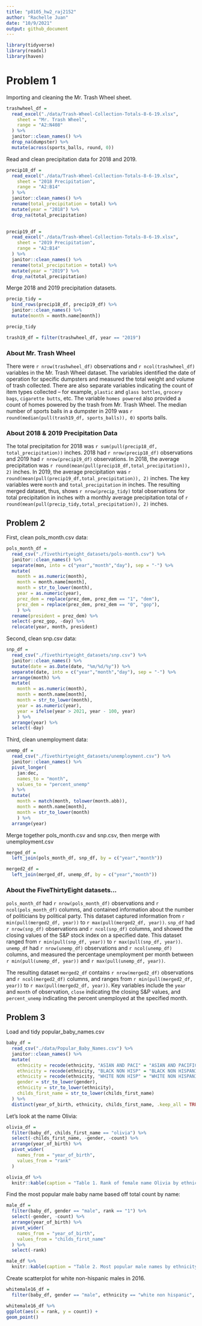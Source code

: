 ```yaml
---
title: "p8105_hw2_raj2152"
author: "Rachelle Juan"
date: "10/9/2021"
output: github_document
---
```


```r
library(tidyverse)
library(readxl)
library(haven)
```

# Problem 1

Importing and cleaning the Mr. Trash Wheel sheet.
```r
trashwheel_df = 
  read_excel("./data/Trash-Wheel-Collection-Totals-8-6-19.xlsx",
    sheet = "Mr. Trash Wheel",
    range = "A2:N408"
  ) %>% 
  janitor::clean_names() %>% 
  drop_na(dumpster) %>% 
  mutate(across(sports_balls, round, 0))
```

Read and clean precipitation data for 2018 and 2019. 
```r
precip18_df = 
  read_excel("./data/Trash-Wheel-Collection-Totals-8-6-19.xlsx",
    sheet = "2018 Precipitation",
    range = "A2:B14"
  ) %>% 
  janitor::clean_names() %>% 
  rename(total_precipitation = total) %>% 
  mutate(year = "2018") %>% 
  drop_na(total_precipitation)  
  

precip19_df = 
  read_excel("./data/Trash-Wheel-Collection-Totals-8-6-19.xlsx",
    sheet = "2019 Precipitation",
    range = "A2:B14"
  ) %>% 
  janitor::clean_names() %>% 
  rename(total_precipitation = total) %>% 
  mutate(year = "2019") %>% 
  drop_na(total_precipitation) 
```

Merge 2018 and 2019 precipitation datasets.
```r
precip_tidy =
  bind_rows(precip18_df, precip19_df) %>% 
  janitor::clean_names() %>% 
  mutate(month = month.name[month])

precip_tidy
```


```r
trash19_df = filter(trashwheel_df, year == "2019")
```

### About Mr. Trash Wheel
There were `r nrow(trashwheel_df)` observations and `r ncol(trashwheel_df)` variables in the Mr. Trash Wheel dataset. The variables identified the date of operation for specific dumpsters and measured the total weight and volume of trash collected. There are also separate variables indicating the count of item types collected -- for example, `plastic` and `glass bottles`, `grocery bags`, `cigarette butts`, etc. The variable `homes powered` also provided a count of homes powered by the trash from Mr. Trash Wheel. The median number of sports balls in a dumpster in 2019 was `r round(median(pull(trash19_df, sports_balls)), 0)` sports balls.

### About 2018 & 2019 Precipitation Data
The total precipitation for 2018 was `r sum(pull(precip18_df, total_precipitation))` inches. 2018 had `r nrow(precip18_df)` observations and 2019 had `r nrow(precip19_df)` observations. In 2018, the average precipitation was `r round(mean(pull(precip18_df,total_precipitation)), 2)` inches. In 2019, the average precipitation was `r round(mean(pull(precip19_df,total_precipitation)), 2)` inches. The key variables were `month` and `total_precipitation` in inches. The resulting merged dataset, thus, shows `r nrow(precip_tidy)` total observations for total precipitation in inches with a monthly average precipitation total of `r round(mean(pull(precip_tidy,total_precipitation)), 2)` inches. 


## Problem 2

First, clean pols_month.csv data:
```r
pols_month_df = 
  read_csv("./fivethirtyeight_datasets/pols-month.csv") %>% 
  janitor::clean_names() %>% 
  separate(mon, into = c("year","month","day"), sep = "-") %>% 
  mutate(
    month = as.numeric(month),
    month = month.name[month],
    month = str_to_lower(month),
    year = as.numeric(year),
    prez_dem = replace(prez_dem, prez_dem == "1", "dem"),
    prez_dem = replace(prez_dem, prez_dem == "0", "gop"),
    ) %>% 
  rename(president = prez_dem) %>% 
  select(-prez_gop, -day) %>% 
  relocate(year, month, president)
```

Second, clean snp.csv data:
```r
snp_df =
  read_csv("./fivethirtyeight_datasets/snp.csv") %>% 
  janitor::clean_names() %>% 
  mutate(date = as.Date(date, "%m/%d/%y")) %>% 
  separate(date, into = c("year","month","day"), sep = "-") %>% 
  arrange(month) %>% 
  mutate(
    month = as.numeric(month),
    month = month.name[month],
    month = str_to_lower(month),
    year = as.numeric(year),
    year = ifelse(year > 2021, year - 100, year)
    ) %>% 
  arrange(year) %>% 
  select(-day)
```

Third, clean unemployment data:
```r
unemp_df = 
  read_csv("./fivethirtyeight_datasets/unemployment.csv") %>% 
  janitor::clean_names() %>% 
  pivot_longer(
    jan:dec,
    names_to = "month",
    values_to = "percent_unemp"
  ) %>% 
  mutate(
    month = match(month, tolower(month.abb)),
    month = month.name[month],
    month = str_to_lower(month)
    ) %>% 
  arrange(year) 
```

Merge together pols_month.csv and snp.csv, then merge with unemployment.csv

```r
merged_df =
  left_join(pols_month_df, snp_df, by = c("year","month"))

merged2_df =
  left_join(merged_df, unemp_df, by = c("year","month"))
```

### About the FiveThirtyEight datasets...

`pols_month_df` had `r nrow(pols_month_df)` observations and `r ncol(pols_month_df)` columns, and contained information about the number of politicians by political party. This dataset captured information from `r min(pull(merged2_df, year))` to `r max(pull(merged2_df, year))`. 
`snp_df` had `r nrow(snp_df)` observations and `r ncol(snp_df)` columns, and showed the closing values of the S&P stock index on a specified date. This dataset ranged from `r min(pull(snp_df, year))` to `r max(pull(snp_df, year))`. 
`unemp_df` had `r nrow(unemp_df)` observations and `r ncol(unemp_df)` columns, and measured the percentage unemployment per month between `r min(pull(unemp_df, year))` and `r max(pull(unemp_df, year))`.

The resulting dataset `merged2_df` contains `r nrow(merged2_df)` observations and `r ncol(merged2_df)` columns, and ranges from `r min(pull(merged2_df, year))` to `r max(pull(merged2_df, year))`. Key variables include the `year` and `month` of observation, `close` indicating the closing S&P values, and `percent_unemp` indicating the percent unemployed at the specified month.


## Problem 3

Load and tidy popular_baby_names.csv

```r
baby_df = 
  read_csv("./data/Popular_Baby_Names.csv") %>% 
  janitor::clean_names() %>% 
  mutate(
    ethnicity = recode(ethnicity, "ASIAN AND PACI" = "ASIAN AND PACIFIC ISLANDER"),
    ethnicity = recode(ethnicity, "BLACK NON HISP" = "BLACK NON HISPANIC"),
    ethnicity = recode(ethnicity, "WHITE NON HISP" = "WHITE NON HISPANIC"),
    gender = str_to_lower(gender),
    ethnicity = str_to_lower(ethnicity),
    childs_first_name = str_to_lower(childs_first_name)
  ) %>% 
  distinct(year_of_birth, ethnicity, childs_first_name, .keep_all = TRUE)
```

Let's look at the name Olivia:

```r
olivia_df = 
  filter(baby_df, childs_first_name == "olivia") %>% 
  select(-childs_first_name, -gender, -count) %>% 
  arrange(year_of_birth) %>% 
  pivot_wider(
    names_from = "year_of_birth",
    values_from = "rank"
  ) 

olivia_df %>% 
  knitr::kable(caption = "Table 1. Rank of female name Olivia by ethnicity and year")
```

Find the most popular male baby name based off total count by name:

```r
male_df =
  filter(baby_df, gender == "male", rank == "1") %>% 
  select(-gender, -count) %>% 
  arrange(year_of_birth) %>% 
  pivot_wider(
    names_from = "year_of_birth",
    values_from = "childs_first_name"
  ) %>% 
  select(-rank)

male_df %>% 
  knitr::kable(caption = "Table 2. Most popular male names by ethnicity and year")
```

Create scatterplot for white non-hispanic males in 2016.

```r
whitemale16_df = 
  filter(baby_df, gender == "male", ethnicity == "white non hispanic", year_of_birth == "2016")

whitemale16_df %>% 
ggplot(aes(x = rank, y = count)) + 
geom_point()
```



